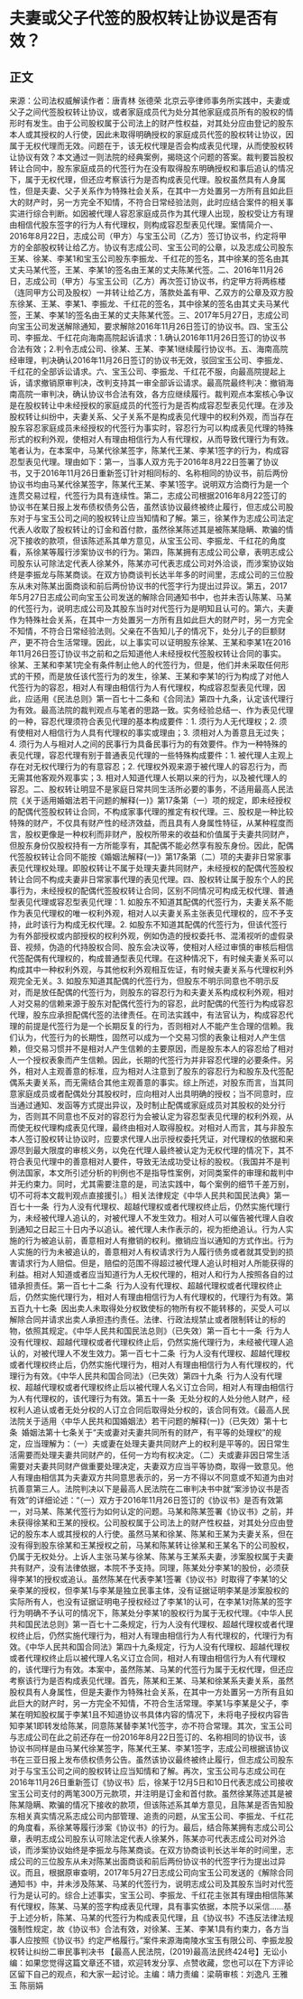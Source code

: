 # 夫妻或父子代签的股权转让协议是否有效？
## 正文
来源：公司法权威解读作者：唐青林 张德荣 北京云亭律师事务所实践中，夫妻或父子之间代签股权转让协议，或者家庭成员代为处分其他家庭成员所有的股权的情形时有发生。由于公司股权属于公司法上的财产性权益，对其处分应由登记的股东本人或其授权的人行使，因此未取得明确授权的家庭成员代签的股权转让协议，因属于无权代理而无效。问题在于，该无权代理是否会构成表见代理，从而使股权转让协议有效？本文通过一则法院的经典案例，揭晓这个问题的答案。裁判要旨股权转让合同中，股东家庭成员的代签行为在没有取得股东明确授权和事后追认的情况下，属于无权代理，但还应考察该行为是否构成表见代理。股权虽然具有人身属性，但是夫妻、父子关系作为特殊社会关系，在其中一方处置另一方所有且如此巨大的财产时，另一方完全不知情，不符合日常经验法则，此时应结合案件的相关事实进行综合判断。如因被代理人容忍家庭成员作为其代理人出现，股权受让方有理由相信代股东签字的行为人有代理权，则构成容忍型表见代理。案情简介一、2016年8月22日，志成公司（甲方）与宝玉公司（乙方）签订协议书，约定将甲方的全部股权转让给乙方。协议有志成公司、宝玉公司的公章，以及志成公司股东王某、徐某、李某1和宝玉公司股东李振龙、千红花的签名，其中徐某的签名由其丈夫马某代签，王某、李某1的签名由王某的丈夫陈某代签。二、2016年11月26日，志成公司（甲方）与宝玉公司（乙方）再次签订协议书，约定甲方将两栋楼（连同甲方公司及股权）一并转让给乙方，落款处盖有甲、乙双方的公章及双方股东徐某、王某、李某1、李振龙、千红花的签名，其中徐某的签名由其丈夫马某代签，王某、李某1的签名由王某的丈夫陈某代签。三、2017年5月27日，志成公司向宝玉公司发送解除通知，要求解除2016年11月26日签订的协议书。四、宝玉公司、李振龙、千红花向海南高院起诉请求：1.确认2016年11月26日签订的协议书合法有效；2.判令志成公司、徐某、王某、李某1继续履行协议书。五、海南高院经审理，判决确认2016年11月26日签订的协议书无效，驳回宝玉公司、李振龙、千红花的全部诉讼请求。六、宝玉公司、李振龙、千红花不服，向最高院提起上诉，请求撤销原审判决，改判支持其一审全部诉讼请求。最高院最终判决：撤销海南高院一审判决，确认协议书合法有效，各方应继续履行。裁判观点本案核心争议是在股权转让中未经授权的家庭成员的代签行为是否构成容忍型表见代理。在涉及股权转让纠纷中，夫妻关系、父子关系不是构成表见代理中的权利外观，而当存在股东容忍家庭成员未经授权的代签行为事实时，容忍行为可以构成表见代理的特殊形式的权利外观，使相对人有理由相信行为人有代理权，从而导致代理行为有效。笔者认为，在本案中，马某代徐某签字，陈某代王某、李某1签字的行为，构成容忍型表见代理。理由如下：第一，当事人双方先于2016年8月22日签署了协议书，又于2016年11月26日重新签订针对相同标的、名称相同的协议书，前后两份协议书均由马某代徐某签字，陈某代王某、李某1签字。说明双方洽商行为是一个连贯交易过程，代签行为具有连续性。第二，志成公司根据2016年8月22签订的协议书在某日报上发布债权债务公告，虽然该协议最终被终止履行，但志成公司股东对于与宝玉公司之间的股权转让应当知情和了解。第三，徐某作为志成公司法定代表人收取了股权转让的订金和首付款，虽然徐某陈述其是被陈某隐瞒、欺骗的情况下接收的款项，但该陈述系其单方意见，从宝玉公司、李振龙、千红花的角度看，系徐某等履行涉案协议书的行为。第四，陈某拥有志成公司公章，表明志成公司股东认可除法定代表人徐某外，陈某亦可代表志成公司对外洽谈，而涉案协议始终是李振龙与陈某商谈。在双方协商谈判长达半年多的时间里，志成公司的三位股东从未对陈某出面商谈和前后两份协议书的代签字行为提出过异议。第五，2017年5月27日志成公司向宝玉公司发送的解除合同通知书中，也并未否认陈某、马某的代签行为，说明志成公司及其股东当时对代签行为是明知且认可的。第六，夫妻作为特殊社会关系，在其中一方处置另一方所有且如此巨大的财产时，另一方完全不知情，不符合日常经验法则。父亲在不告知儿子的情况下，处分儿子的巨额财产，更不符合生活常理。因此，以上事实可以证明股东徐某、王某和李某1在2016年11月26日签订协议书之前和之后知道他人未经授权代签股权转让合同的事实。徐某、王某和李某1完全有条件制止他人的代签行为，但是，他们并未采取任何形式的干预，而是放任该代签行为的发生，徐某、王某和李某1的行为构成了对他人代签行为的容忍，相对人有理由相信行为人有代理权，构成容忍型表见代理，因此，应适用《民法总则》第一百七十二条和《合同法》第四十九条，认定该代理行为有效。最高法院的裁判观点与笔者的思路一致。实务经验总结一、作为表见代理的一种，容忍代理须符合表见代理的基本构成要件：1. 须行为人无代理权；2. 须有使相对人相信行为人具有代理权的事实或理由；3. 须相对人为善意且无过失；4. 须行为人与相对人之间的民事行为具备民事行为的有效要件。作为一种特殊的表见代理，容忍代理有别于普通表见代理的一些特殊构成要件：1. 被代理人主观上存在对无权代理行为的有意容忍；2. 代理权外观来源于被代理人的容忍行为，而无需其他客观外观事实；3. 相对人知道代理人长期以来的行为，以及被代理人的容忍。二、股权转让明显不是家庭日常共同生活所必要的事务，不适用最高人民法院《关于适用婚姻法若干问题的解释(一)》第17条第（一）项的规定，即未经授权的配偶代签股权转让合同，不构成家事代理的推定有权代理。三、股权是一种比较特殊的财产，不仅具有财产性的经济效益，而且具有人身属性特征，从某种程度而言，股权更像是一种权利而非财产，股权所带来的收益和价值属于夫妻共同财产，但股东身份仅股权持有一方所能享有，其配偶不能必然享有股东身份。因此，配偶代签股权转让合同不能按《婚姻法解释(一)》第17条第（二）项的夫妻非日常家事表见代理权处理。即股权转让不属于处理夫妻共同财产，未经授权的配偶代签股权转让合同不构成夫妻非日常家事代理的表见代理。四、股权转让属于股东个人的民事行为，未经授权的配偶代签股权转让合同，区别不同情况可构成无权代理、普通型表见代理或容忍型表见代理：1. 如股东不知道其配偶的代签行为，夫妻关系不能作为表见代理权的唯一权利外观，相对人以夫妻关系主张表见代理权的，应不予支持，此时该行为构成无权代理。2. 如股东不知道其配偶的代签行为，但该代签行为有外部授权或内部授权的权利外观，例如伪造的授权委托书、混淆视听的虚假录音、视频，伪造的代持股权合同、股东会决议等，使相对人经过审慎的审核后相信代签配偶有代理权的，构成普通型表见代理。在这种情况下，有时候夫妻关系可以构成其中一种权利外观，与其他权利外观相互佐证，有时候夫妻关系与代理权利外观完全无关。3. 如股东知道其配偶的代签行为，但股东不明示同意也不明示反对，而是放任配偶的代签行为，则股东的容忍行为和夫妻关系构成权利外观，相对人对交易的信赖来源于股东对配偶代签行为的容忍，此时配偶的代签行为构成容忍代理，股东应承担配偶代签的法律责任。在司法实践中，有法官认为，构成容忍代理的前提是代签行为是一个长期反复的行为，否则相对人不能产生合理的信赖。我们认为，代签行为的长期性，固然可以成为一个交易习惯的表象让相对人产生信赖，但交易习惯并不是相对人产生信赖的主要原因，而是股东本人的容忍给了相对人一个授权表象而产生信赖。因此，长期的代签行为并非容忍代理的必要条件。另外，相对人主观善意的标准，应为相对人注意到了股东的容忍行为和股东及代签配偶系夫妻关系，而无需结合其他主观善意的事实。综上所述，对股东而言，当其同意家庭成员或者配偶处分其股权时，应向相对人出具明确的授权；当不同意时，应当通过通知、发函等方式提出异议，及时制止配偶或家庭成员对其股权的处分行为，否则其不同意也不反对的容忍行为会被认定为容忍型表见代理的权利外观，从而使无权代理构成表见代理，最终由相对人取得股权。对相对人而言，其与非股东本人签订股权转让协议时，应要求代理人出示授权委托凭证，对代理权的依据和来源尽到最大限度的审核义务，以免在代理人最终被认定为无权代理的情况下，其不符合表见代理中的善意相对人要件，导致无法成功受让标的股权。（我国并不是判例法国家，本文所引述分析的判例也不是指导性案例，对同类案件的审理和裁判中并无约束力。同时，尤其需要注意的是，司法实践中，每个案例的细节千差万别，切不可将本文裁判观点直接援引。）相关法律规定《中华人民共和国民法典》第一百七十一条  行为人没有代理权、超越代理权或者代理权终止后，仍然实施代理行为，未经被代理人追认的，对被代理人不发生效力。相对人可以催告被代理人自收到通知之日起三十日内予以追认。被代理人未作表示的，视为拒绝追认。行为人实施的行为被追认前，善意相对人有撤销的权利。撤销应当以通知的方式作出。行为人实施的行为未被追认的，善意相对人有权请求行为人履行债务或者就其受到的损害请求行为人赔偿。但是，赔偿的范围不得超过被代理人追认时相对人所能获得的利益。相对人知道或者应当知道行为人无权代理的，相对人和行为人按照各自的过错承担责任。第一百七十二条  行为人没有代理权、超越代理权或者代理权终止后，仍然实施代理行为，相对人有理由相信行为人有代理权的，代理行为有效。第五百九十七条  因出卖人未取得处分权致使标的物所有权不能转移的，买受人可以解除合同并请求出卖人承担违约责任。法律、行政法规禁止或者限制转让的标的物，依照其规定。《中华人民共和国民法总则》（已失效）第一百七十一条  行为人没有代理权、超越代理权或者代理权终止后，仍然实施代理行为，未经被代理人追认的，对被代理人不发生效力。第一百七十二条  行为人没有代理权、超越代理权或者代理权终止后，仍然实施代理行为，相对人有理由相信行为人有代理权的，代理行为有效。《中华人民共和国合同法》（已失效）第四十九条  行为人没有代理权、超越代理权或者代理权终止后以被代理人名义订立合同，相对人有理由相信行为人有代理权的，该代理行为有效。第五十一条  无处分权的人处分他人财产，经权利人追认或者无处分权的人订立合同后取得处分权的，该合同有效。《最高人民法院关于适用〈中华人民共和国婚姻法〉若干问题的解释(一)》（已失效）第十七条  婚姻法第十七条关于“夫或妻对夫妻共同所有的财产，有平等的处理权”的规定，应当理解为：（一）夫或妻在处理夫妻共同财产上的权利是平等的。因日常生活需要而处理夫妻共同财产的，任何一方均有权决定。（二）夫或妻非因日常生活需要对夫妻共同财产做重要处理决定，夫妻双方应当平等协商，取得一致意见。他人有理由相信其为夫妻双方共同意思表示的，另一方不得以不同意或不知道为由对抗善意第三人。法院判决以下是最高人民法院在二审判决书中就“案涉协议书是否有效”的详细论述：“（一）双方于2016年11月26日签订的《协议书》是否有效第一，对马某、陈某代签行为如何认定的问题。马某和陈某签署《协议书》之前，并未获得徐某和王某的授权。公司股权属于公司法上的财产性权益，对其处分应由登记的股东本人或其授权的人行使。虽然马某和徐某、陈某和王某为夫妻关系，但在没有得到股东徐某和王某授权之前，马某和陈某转让徐某和王某名下的公司股权，仍属于无权处分。上诉人主张马某与徐某、陈某与王某系夫妻，涉案股权属于夫妻共有财产，没有法律依据，本院不予支持。同理，陈某处分李某1的股份，必须获得李某1的授权或追认。虽然陈某在代表李某1签署《协议书》时取得了李某1的父亲李某的授权，但李某1与李某是独立民事主体，没有证据证明李某是涉案股权的实际所有人，也没有证据证明电子授权经过了李某1的认可，在李某1对陈某的签字行为明确不予认可的情况下，陈某处分李某1的股权行为属于无权代理。《中华人民共和国民法总则》第一百七十二条规定，行为人没有代理权、超越代理权或者代理权终止后，仍然实施代理行为，相对人有理由相信行为人有代理权的，代理行为有效。《中华人民共和国合同法》第四十九条规定，行为人没有代理权、超越代理权或者代理权终止后以被代理人名义订立合同，相对人有理由相信行为人有代理权的，该代理行为有效。本案中，虽然陈某、马某的代签行为属于无权代理，但还应考察该行为是否构成表见代理。首先，陈某和王某、马某和徐某系夫妻关系，虽然股权具有人身属性，但是夫妻作为特殊社会关系，在其中一方处置另一方所有且如此巨大的财产时，另一方完全不知情，不符合生活常理。李某1与李某是父子，李某在明知股权属于李某1且不知道协议书具体内容的情况下，未将电子授权内容告知李某1即转发给陈某，同意陈某替李某1代签字，亦不符合常理。其次，宝玉公司与志成公司在此之前还存在一份2016年8月22日签订的、名称相同的协议书，该协议书同样是由马某代徐某签字，陈某代王某、李某1签字，志成公司根据该协议书在三亚日报上发布债权债务公告。虽然该协议最终被终止履行，但志成公司股东对于与宝玉公司之间的股权转让应当知情和了解。再次，宝玉公司与志成公司在2016年11月26日重新签订《协议书》后，徐某于12月5日和10日代表志成公司接收宝玉公司支付的两笔300万元款项，并注明是订金和首付款。虽然徐某陈述其是被陈某隐瞒、欺骗的情况下接收的款项，但该陈述系其单方意见，且陈某是否告知股东相关真实情况系志成公司内部管理、追责的问题，从宝玉公司、李振龙、千红花的角度看，系徐某等履行涉案《协议书》的行为。最后，结合陈某拥有志成公司公章，表明志成公司股东认可除法定代表人徐某外，陈某亦可代表志成公司对外洽谈，而涉案协议始终是李振龙与陈某商谈。在双方协商谈判长达半年的时间里，志成公司的三位股东从未对陈某出面商谈和前后两份协议书的代签字行为提出过异议。而且，根据原审查明，2017年5月27日志成公司向宝玉公司发送的《解除合同通知书》中，并未涉及陈某、马某的代签行为，说明志成公司及其股东当时对代签行为是认可的。综合上述事实，宝玉公司、李振龙、千红花主张其有理由相信陈某有代理权，陈某、马某的签字构成表见代理，具有事实依据，本院予以采信……基于上述分析，陈某、马某的代签行为构成表见代理，且《协议书》不违反法律法规强制性规定，故《协议书》合法有效，对徐某、王某、李某1具有约束力，各方当事人应按照《协议书》约定严格履行。”案件来源海南陵水宝玉有限公司、李振龙股权转让纠纷二审民事判决书 【最高人民法院，(2019)最高法民终424号】无讼小编：如果您觉得这篇文章还不错，欢迎转发分享、点赞收藏，您也可以在下方评论区留下自己的观点，和大家一起讨论。主编：靖力责编：梁萌审核：刘逸凡 王雅玉 陈丽娟